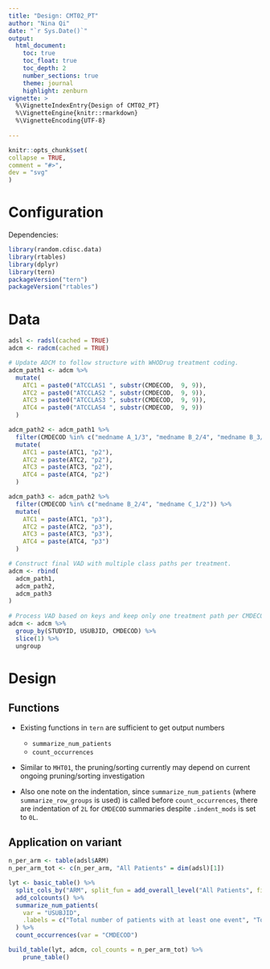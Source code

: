 ```yaml
---
title: "Design: CMT02_PT"
author: "Nina Qi"
date: "`r Sys.Date()`"
output:
  html_document:
    toc: true
    toc_float: true
    toc_depth: 2
    number_sections: true
    theme: journal
    highlight: zenburn
vignette: >
  %\VignetteIndexEntry{Design of CMT02_PT}
  %\VignetteEngine{knitr::rmarkdown}
  %\VignetteEncoding{UTF-8}
  
---
```


```r
knitr::opts_chunk$set(
collapse = TRUE,
comment = "#>",
dev = "svg"
)
```

Configuration
=============

Dependencies:

```r
library(random.cdisc.data)
library(rtables)
library(dplyr)
library(tern)
packageVersion("tern")
packageVersion("rtables")
```

Data
=============

```r
adsl <- radsl(cached = TRUE)
adcm <- radcm(cached = TRUE)

# Update ADCM to follow structure with WHODrug treatment coding.
adcm_path1 <- adcm %>%
  mutate(
    ATC1 = paste0("ATCCLAS1 ", substr(CMDECOD,  9, 9)),
    ATC2 = paste0("ATCCLAS2 ", substr(CMDECOD,  9, 9)),
    ATC3 = paste0("ATCCLAS3 ", substr(CMDECOD,  9, 9)),
    ATC4 = paste0("ATCCLAS4 ", substr(CMDECOD,  9, 9))
  )

adcm_path2 <- adcm_path1 %>%
  filter(CMDECOD %in% c("medname A_1/3", "medname B_2/4", "medname B_3/4", "medname C_1/2")) %>%
  mutate(
    ATC1 = paste(ATC1, "p2"),
    ATC2 = paste(ATC2, "p2"),
    ATC3 = paste(ATC3, "p2"),
    ATC4 = paste(ATC4, "p2")
  )

adcm_path3 <- adcm_path2 %>%
  filter(CMDECOD %in% c("medname B_2/4", "medname C_1/2")) %>%
  mutate(
    ATC1 = paste(ATC1, "p3"),
    ATC2 = paste(ATC2, "p3"),
    ATC3 = paste(ATC3, "p3"),
    ATC4 = paste(ATC4, "p3")
  )

# Construct final VAD with multiple class paths per treatment.
adcm <- rbind(
  adcm_path1,
  adcm_path2,
  adcm_path3
)
 
# Process VAD based on keys and keep only one treatment path per CMDECOD.
adcm <- adcm %>%
  group_by(STUDYID, USUBJID, CMDECOD) %>%
  slice(1) %>%
  ungroup
```

Design
=============

## Functions {.tabset .tabset-pills}

* Existing functions in `tern` are sufficient to get output numbers
  + `summarize_num_patients`
  + `count_occurrences`

* Similar to `MHT01`, the pruning/sorting currently may depend on current ongoing pruning/sorting investigation

* Also one note on the indentation, since `summarize_num_patients` (where `summarize_row_groups` is used) is called before `count_occurrences`, there are indentation of `2L` for `CMDECOD` summaries despite `.indent_mods` is set to `0L`.

## Application on variant
```r
n_per_arm <- table(adsl$ARM)
n_per_arm_tot <- c(n_per_arm, "All Patients" = dim(adsl)[1])

lyt <- basic_table() %>%
  split_cols_by("ARM", split_fun = add_overall_level("All Patients", first = FALSE)) %>%
  add_colcounts() %>%
  summarize_num_patients(
    var = "USUBJID",
    .labels = c("Total number of patients with at least one event", "Total number of events")
  ) %>%
  count_occurrences(var = "CMDECOD")

build_table(lyt, adcm, col_counts = n_per_arm_tot) %>%
    prune_table()
```
